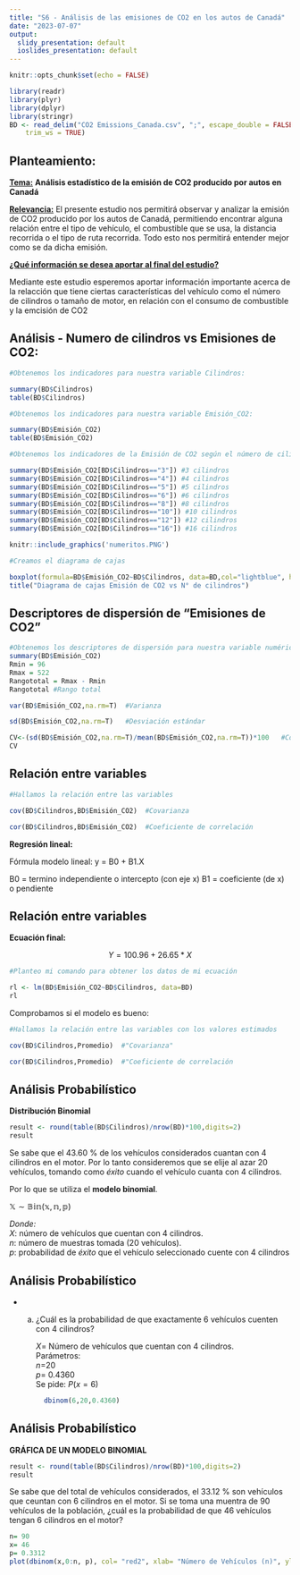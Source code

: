 ```yaml
---
title: "S6 - Análisis de las emisiones de CO2 en los autos de Canadá"
date: "2023-07-07"
output:
  slidy_presentation: default
  ioslides_presentation: default
---
```


```r
knitr::opts_chunk$set(echo = FALSE)
```

```r
library(readr)
library(plyr)
library(dplyr)
library(stringr)
BD <- read_delim("CO2 Emissions_Canada.csv", ";", escape_double = FALSE, 
    trim_ws = TRUE)

```

## Planteamiento:

<u>**Tema:**</u> **Análisis estadístico de la emisión de CO2 producido por autos en Canadá**

<u>**Relevancia:**</u>
El presente estudio nos permitirá observar y analizar la emisión de CO2 producido por los autos de Canadá, permitiendo encontrar alguna relación entre el tipo de vehículo, el combustible que se usa, la distancia recorrida o el tipo de ruta recorrida. Todo esto nos permitirá entender mejor como se da dicha emisión.

<u>**¿Qué información se desea aportar al final del estudio?**</u>

Mediante este estudio esperemos aportar información importante acerca de la relacción que tiene ciertas características del vehículo como el número de cilindros o tamaño de motor, en relación con el consumo de combustible y la emcisión de CO2

## Análisis - Numero de cilindros vs Emisiones de CO2:

```r
#Obtenemos los indicadores para nuestra variable Cilindros:

summary(BD$Cilindros)
table(BD$Cilindros)

#Obtenemos los indicadores para nuestra variable Emisión_CO2:

summary(BD$Emisión_CO2)
table(BD$Emisión_CO2)

#Obtenemos los indicadores de la Emisión de CO2 según el número de cilindros:

summary(BD$Emisión_CO2[BD$Cilindros=="3"]) #3 cilindros
summary(BD$Emisión_CO2[BD$Cilindros=="4"]) #4 cilindros
summary(BD$Emisión_CO2[BD$Cilindros=="5"]) #5 cilindros
summary(BD$Emisión_CO2[BD$Cilindros=="6"]) #6 cilindros
summary(BD$Emisión_CO2[BD$Cilindros=="8"]) #8 cilindros
summary(BD$Emisión_CO2[BD$Cilindros=="10"]) #10 cilindros
summary(BD$Emisión_CO2[BD$Cilindros=="12"]) #12 cilindros
summary(BD$Emisión_CO2[BD$Cilindros=="16"]) #16 cilindros
```

```r
knitr::include_graphics('numeritos.PNG')
```

```r
#Creamos el diagrama de cajas

boxplot(formula=BD$Emisión_CO2~BD$Cilindros, data=BD,col="lightblue", horizontal= T, xlab="Emisión de CO2", ylab="N° de cilindros")
title("Diagrama de cajas Emisión de CO2 vs N° de cilindros")
```

## Descriptores de dispersión de "Emisiones de CO2"

```r
#Obtenemos los descriptores de dispersión para nuestra variable numérica "Consumo en ciudad" 
summary(BD$Emisión_CO2)
Rmin = 96
Rmax = 522
Rangototal = Rmax - Rmin 
Rangototal #Rango total

var(BD$Emisión_CO2,na.rm=T)  #Varianza

sd(BD$Emisión_CO2,na.rm=T)   #Desviación estándar

CV<-(sd(BD$Emisión_CO2,na.rm=T)/mean(BD$Emisión_CO2,na.rm=T))*100   #Coeficiente de variación.
CV

```

## Relación entre variables

```r
#Hallamos la relación entre las variables

cov(BD$Cilindros,BD$Emisión_CO2)  #Covarianza

cor(BD$Cilindros,BD$Emisión_CO2)  #Coeficiente de correlación

```

**Regresión lineal:**

Fórmula modelo lineal:
   y = B0 + B1.X
   
   B0 = termino independiente o intercepto (con eje x)
   B1 = coeficiente (de x) o pendiente
   
## Relación entre variables


**Ecuación final:**

<center>$Y = 100.96 + 26.65*X$</center>

```r
#Planteo mi comando para obtener los datos de mi ecuación

rl <- lm(BD$Emisión_CO2~BD$Cilindros, data=BD)
rl
```

Comprobamos si el modelo es bueno:

```r
#Hallamos la relación entre las variables con los valores estimados

cov(BD$Cilindros,Promedio)  #"Covarianza"

cor(BD$Cilindros,Promedio)  #"Coeficiente de correlación
```

## Análisis Probabilístico

**Distribución Binomial**  

```r
result <- round(table(BD$Cilindros)/nrow(BD)*100,digits=2)
result
```
  
  
Se sabe que el 43.60 % de los vehículos considerados cuantan con 4 cilindros en el motor. Por lo tanto consideremos que se elije al azar 20 vehículos, tomando como *éxito* cuando el vehículo cuanta con 4 cilindros.

Por lo que se utiliza el **modelo binomial**.  
   
$\mathbb{X}∼\mathbb{Bin(x,n,p)}$   
  
*Donde:*   
$X$: número de vehículos que cuentan con 4 cilindros.  
$n$: número de muestras tomada (20 vehículos).   
$p$: probabilidad de *éxito* que el vehículo seleccionado cuente con 4 cilindros   

## Análisis Probabilístico

* a) ¿Cuál es la probabilidad de que exactamente 6 vehículos cuenten con 4 cilindros?   
       
      $X$= Número de vehículos que cuentan con 4 cilindros.     
      Parámetros:  
      $n$=20    
      $p$= 0.4360       
      Se pide: $P(x=6)$          
```r
    dbinom(6,20,0.4360)
```

## Análisis Probabilístico

**GRÁFICA DE UN MODELO BINOMIAL**   

```r
result <- round(table(BD$Cilindros)/nrow(BD)*100,digits=2)
result
```

Se sabe que del total de vehículos considerados, el 33.12 % son vehículos que ceuntan con 6 cilindros en el motor. Si se toma una muentra de 90 vehículos de la población, ¿cuál es la probabilidad de que 46 vehículos tengan 6 cilindros en el motor?

  
```r
n= 90
x= 46
p= 0.3312
plot(dbinom(x,0:n, p), col= "red2", xlab= "Número de Vehículos (n)", ylab= "Probabilidad  P(X=x0)", main="MODELO BINOMIAL- vEHÍCULOS CON 6 CILINDROS")
```
   



